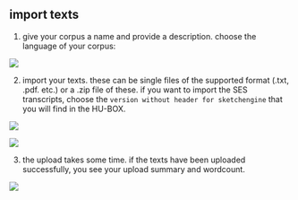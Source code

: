 ## import texts

1. give your corpus a name and provide a description. choose the language of your corpus:

![][15-image-1]

2. import your texts. these can be single files of the supported format (.txt, .pdf. etc.) or a .zip file of these. if you want to import the SES transcripts, choose the `version without header for sketchengine` that you will find in the HU-BOX.


![][15-image-2]

![][15-image-3]

3. the upload takes some time. if the texts have been uploaded successfully, you see your upload summary and wordcount.

![][15-image-4]

[15-image-1]:	https://ada-sub.dh-index.org/school/api/png/ses-overview/mdb-01-005.png
[15-image-2]:	https://ada-sub.dh-index.org/school/api/png/ses-overview/./mdb-01-006.png
[15-image-3]:	https://ada-sub.dh-index.org/school/api/png/ses-overview/./mdb-01-007.png
[15-image-4]:	https://ada-sub.dh-index.org/school/api/png/ses-overview/./mdb-01-008.png

